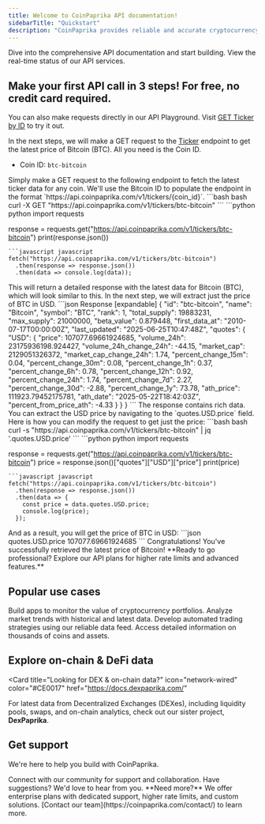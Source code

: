 ```yaml
---
title: Welcome to CoinPaprika API documentation! 
sidebarTitle: "Quickstart"
description: "CoinPaprika provides reliable and accurate cryptocurrency data through a simple and powerful API. Access latest and historical market data for thousands of coins and exchanges."
---
```


<CardGroup cols={2}>
  <Card
    title="Full API reference"
    icon="bolt"
    color="#CE0017"
    href="/api-reference/rest-api/introduction"
  >
    Dive into the comprehensive API documentation and start building.
  </Card>
  <Card
    title="Check API status"
    icon="signal"
    color="#CE0017"
    href="https://status.coinpaprika.com/"
  >
    View the real-time status of our API services.
  </Card>
</CardGroup>

## Make your first API call in 3 steps! For free, no credit card required.

<Tip>You can also make requests directly in our API Playground. Visit [GET Ticker by ID](/api-reference/tickers/get-ticker-for-a-specific-coin) to try it out.</Tip>

In the next steps, we will make a GET request to the [Ticker](/api-reference/tickers/get-ticker-for-a-specific-coin) endpoint to get the latest price of Bitcoin (BTC). All you need is the Coin ID.

- Coin ID: `btc-bitcoin`

<Steps>
<Step title="Make a GET request">
Simply make a GET request to the following endpoint to fetch the latest ticker data for any coin. We'll use the Bitcoin ID to populate the endpoint in the format `https://api.coinpaprika.com/v1/tickers/{coin_id}`.

<CodeGroup>
```bash bash
curl -X GET "https://api.coinpaprika.com/v1/tickers/btc-bitcoin"
```
```python python
import requests

response = requests.get("https://api.coinpaprika.com/v1/tickers/btc-bitcoin")
print(response.json())
```
```javascript javascript
fetch("https://api.coinpaprika.com/v1/tickers/btc-bitcoin")
  .then(response => response.json())
  .then(data => console.log(data));
```
</CodeGroup>
</Step>
<Step title="Get latest data for Bitcoin (BTC)">
This will return a detailed response with the latest data for Bitcoin (BTC), which will look similar to this. In the next step, we will extract just the price of BTC in USD.
```json Response [expandable]
{
    "id": "btc-bitcoin",
    "name": "Bitcoin",
    "symbol": "BTC",
    "rank": 1,
    "total_supply": 19883231,
    "max_supply": 21000000,
    "beta_value": 0.879448,
    "first_data_at": "2010-07-17T00:00:00Z",
    "last_updated": "2025-06-25T10:47:48Z",
    "quotes": {
        "USD": {
            "price": 107077.69661924685,
            "volume_24h": 23175936198.924427,
            "volume_24h_change_24h": -44.15,
            "market_cap": 2129051326372,
            "market_cap_change_24h": 1.74,
            "percent_change_15m": 0.04,
            "percent_change_30m": 0.08,
            "percent_change_1h": 0.37,
            "percent_change_6h": 0.78,
            "percent_change_12h": 0.92,
            "percent_change_24h": 1.74,
            "percent_change_7d": 2.27,
            "percent_change_30d": -2.88,
            "percent_change_1y": 73.78,
            "ath_price": 111923.79452175781,
            "ath_date": "2025-05-22T18:42:03Z",
            "percent_from_price_ath": -4.33
        }
    }
}
```
</Step>
<Step title="Extract the price">
The response contains rich data. You can extract the USD price by navigating to the `quotes.USD.price` field. Here is how you can modify the request to get just the price:
<CodeGroup>
```bash bash
curl -s "https://api.coinpaprika.com/v1/tickers/btc-bitcoin" | jq '.quotes.USD.price'
```
```python python
import requests

response = requests.get("https://api.coinpaprika.com/v1/tickers/btc-bitcoin")
price = response.json()["quotes"]["USD"]["price"]
print(price)
```
```javascript javascript
fetch("https://api.coinpaprika.com/v1/tickers/btc-bitcoin")
  .then(response => response.json())
  .then(data => {
    const price = data.quotes.USD.price;
    console.log(price);
  });
```
</CodeGroup>
And as a result, you will get the price of BTC in USD:
```json quotes.USD.price
107077.69661924685
```
Congratulations! You've successfully retrieved the latest price of Bitcoin!
</Step>
</Steps>

<Card className="promo-card" href="/api-plans">
  **Ready to go professional? Explore our API plans for higher rate limits and advanced features.**
</Card>

## Popular use cases

<CardGroup cols={2}>
  <Card
    title="Portfolio Tracking"
    icon="briefcase"
    color="#CE0017"
    href="/api-reference/tickers/get-tickers-for-all-active-coins"
  >
    Build apps to monitor the value of cryptocurrency portfolios.
  </Card>
  <Card
    title="Market Analysis"
    icon="chart-line"
    color="#CE0017"
    href="/api-reference/coins/get-historical-ohlc"
  >
    Analyze market trends with historical and latest data.
  </Card>
</CardGroup>
<CardGroup cols={2}>
  <Card
    title="Trading Bots"
    icon="robot"
    color="#CE0017"
    href="/api-reference/exchanges/list-an-exchange-markets"
  >
    Develop automated trading strategies using our reliable data feed.
  </Card>
  <Card
    title="Crypto Research"
    icon="book"
    color="#CE0017"
    href="/api-reference/coins/list-coins"
  >
    Access detailed information on thousands of coins and assets.
  </Card>
</CardGroup>

## Explore on-chain & DeFi data
<Card
  title="Looking for DEX & on-chain data?"
  icon="network-wired"
  color="#CE0017"
  href="https://docs.dexpaprika.com/"
>
  For latest data from Decentralized Exchanges (DEXes), including liquidity pools, swaps, and on-chain analytics, check out our sister project, **DexPaprika**.
</Card>

## Get support

We're here to help you build with CoinPaprika.

<CardGroup cols={2}>
  <Card
    title="Join Discord"
    icon="discord"
    color="#CE0017"
    href="https://discord.gg/DhJge5TUGM"
  >
    Connect with our community for support and collaboration.
  </Card>
  <Card
    title="Give feedback"
    icon="message"
    color="#CE0017"
    href=" https://coinpaprika.com/contact/"
  >
    Have suggestions? We'd love to hear from you.
  </Card>
</CardGroup>
<Note>
  **Need more?** We offer enterprise plans with dedicated support, higher rate limits, and custom solutions.
  [Contact our team](https://coinpaprika.com/contact/) to learn more.
</Note>
